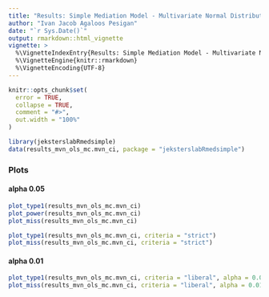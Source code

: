 ```yaml
---
title: "Results: Simple Mediation Model - Multivariate Normal Distribution - Complete Data - Monte Carlo Method Confidence Intervals with Ordinary Least Squares Parameter Estimates and Standard Errors"
author: "Ivan Jacob Agaloos Pesigan"
date: "`r Sys.Date()`"
output: rmarkdown::html_vignette
vignette: >
  %\VignetteIndexEntry{Results: Simple Mediation Model - Multivariate Normal Distribution - Complete Data - Monte Carlo Method Confidence Intervals with Ordinary Least Squares Parameter Estimates and Standard Errors}
  %\VignetteEngine{knitr::rmarkdown}
  %\VignetteEncoding{UTF-8}
---
```


```r
knitr::opts_chunk$set(
  error = TRUE,
  collapse = TRUE,
  comment = "#>",
  out.width = "100%"
)
```

```r
library(jeksterslabRmedsimple)
data(results_mvn_ols_mc.mvn_ci, package = "jeksterslabRmedsimple")
```

### Plots

#### alpha 0.05

```r
plot_type1(results_mvn_ols_mc.mvn_ci)
plot_power(results_mvn_ols_mc.mvn_ci)
plot_miss(results_mvn_ols_mc.mvn_ci)
```

```r
plot_type1(results_mvn_ols_mc.mvn_ci, criteria = "strict")
plot_miss(results_mvn_ols_mc.mvn_ci, criteria = "strict")
```

#### alpha 0.01

```r
plot_type1(results_mvn_ols_mc.mvn_ci, criteria = "liberal", alpha = 0.01)
plot_miss(results_mvn_ols_mc.mvn_ci, criteria = "liberal", alpha = 0.01)
```

